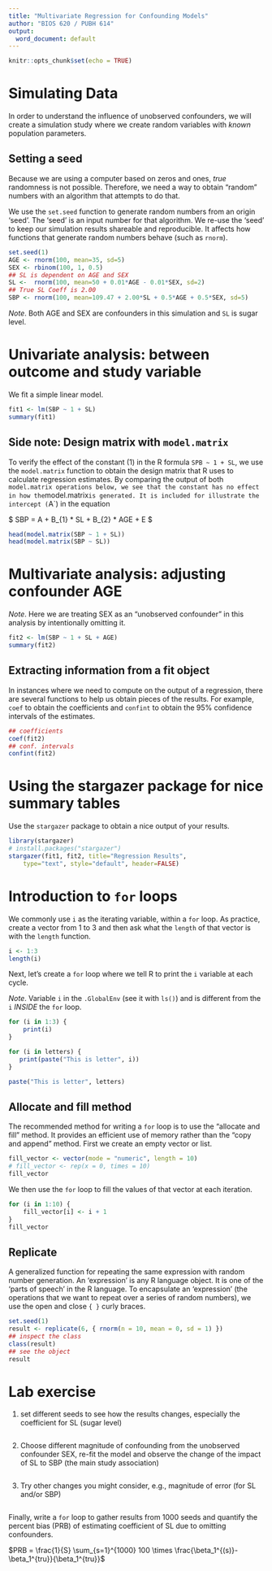 ```yaml
---
title: "Multivariate Regression for Confounding Models"
author: "BIOS 620 / PUBH 614"
output:
  word_document: default
---
```


```r
knitr::opts_chunk$set(echo = TRUE)
```

# Simulating Data

In order to understand the influence of unobserved confounders, we will create
a simulation study where we create random variables with _known_ population
parameters.

## Setting a seed

Because we are using a computer based on zeros and ones, _true_ randomness is
not possible. Therefore, we need a way to obtain "random" numbers with
an algorithm that attempts to do that.

We use the `set.seed` function to generate random numbers from an origin
'seed'. The 'seed' is an input number for that algorithm. We re-use the
'seed' to keep our simulation results shareable and reproducible. It affects
how functions that generate random numbers behave (such as `rnorm`).

```r
set.seed(1)
AGE <- rnorm(100, mean=35, sd=5)
SEX <- rbinom(100, 1, 0.5)
## SL is dependent on AGE and SEX
SL <-  rnorm(100, mean=50 + 0.01*AGE - 0.01*SEX, sd=2)
## True SL Coeff is 2.00
SBP <- rnorm(100, mean=109.47 + 2.00*SL + 0.5*AGE + 0.5*SEX, sd=5)
```

*Note*. Both AGE and SEX are confounders in this simulation and `SL` is
sugar level.

# Univariate analysis: between outcome and study variable

We fit a simple linear model.

```r
fit1 <- lm(SBP ~ 1 + SL)
summary(fit1)
```

## Side note: Design matrix with `model.matrix`

To verify the effect of the constant (1) in the R formula `SPB ~ 1 + SL`, we
use the `model.matrix` function to obtain the design matrix that R uses
to calculate regression estimates. By comparing the output of both
`model.matrix operations below, we see that the constant has no effect in how
the `model.matrix` is generated. It is included for illustrate the intercept
(`A`) in the equation

$ SBP = A + B_{1} * SL + B_{2} * AGE + E $

```r
head(model.matrix(SBP ~ 1 + SL))
head(model.matrix(SBP ~ SL))
```

# Multivariate analysis: adjusting confounder AGE

*Note*. Here we are treating SEX as an "unobserved confounder" in this analysis
by intentionally omitting it.

```r
fit2 <- lm(SBP ~ 1 + SL + AGE)
summary(fit2)
```

## Extracting information from a fit object

In instances where we need to compute on the output of a regression,
there are several functions to help us obtain pieces of the results.
For example, `coef` to obtain the coefficients and `confint` to obtain
the 95% confidence intervals of the estimates.

```r
## coefficients
coef(fit2)
## conf. intervals
confint(fit2)
```

# Using the stargazer package for nice summary tables

Use the `stargazer` package to obtain a nice output of your results.

```r
library(stargazer)
# install.packages("stargazer")
stargazer(fit1, fit2, title="Regression Results",
    type="text", style="default", header=FALSE)
```

# Introduction to `for` loops

We commonly use `i` as the iterating variable, within a `for` loop.
As practice, create a vector from 1 to 3 and then ask what the `length`
of that vector is with the `length` function.

```r
i <- 1:3
length(i)
```

Next, let's create a `for` loop where we tell R to print the `i` variable at
each cycle.

*Note*. Variable `i` in the `.GlobalEnv` (see it with `ls()`) and is different
from the `i` *INSIDE* the `for` loop.

```r
for (i in 1:3) {
    print(i)
}

for (i in letters) {
   print(paste("This is letter", i))
}

paste("This is letter", letters)
```

## Allocate and fill method

The recommended method for writing a `for` loop is to use the "allocate and
fill" method. It provides an efficient use of memory rather than the
"copy and append" method. First we create an empty vector or list.

```r
fill_vector <- vector(mode = "numeric", length = 10)
# fill_vector <- rep(x = 0, times = 10)
fill_vector
```

We then use the `for` loop to fill the values of that vector at each
iteration.

```r
for (i in 1:10) {
    fill_vector[i] <- i + 1
}
fill_vector
```

## Replicate

A generalized function for repeating the same expression with random
number generation. An 'expression' is any R language object. It is one of the
'parts of speech' in the R language. To encapsulate an 'expression' (the
operations that we want to repeat over a series of random numbers), we use the
open and close `{ }` curly braces.

```r
set.seed(1)
result <- replicate(6, { rnorm(n = 10, mean = 0, sd = 1) })
## inspect the class
class(result)
## see the object
result
```

# Lab exercise

1. set different seeds to see how the results changes, especially
    the coefficient for SL (sugar level)

```r


```

2. Choose different magnitude of confounding from the unobserved
   confounder SEX, re-fit the model and observe the change of the
   impact of SL to SBP (the main study association)

```r


```

3. Try other changes you might consider, e.g., magnitude of error (for
   SL and/or SBP)

```r


```

Finally, write a `for` loop to gather results from 1000 seeds and
quantify the percent bias (PRB) of estimating coefficient of SL due to
omitting confounders.

$PRB = \frac{1}{S} \sum_{s=1}^{1000} 100 \times \frac{\beta_1^{(s)}-\beta_1^{tru}}{\beta_1^{tru}}$

```r


```
